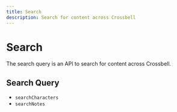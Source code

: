 ```yaml
---
title: Search
description: Search for content across Crossbell
---
```


# Search

The search query is an API to search for content across Crossbell.

## Search Query

- `searchCharacters`
- `searchNotes`
